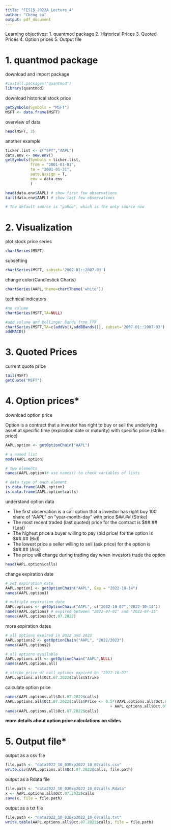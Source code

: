 ```yaml
---
title: "FE515_2022A_Lecture_4"
author: "Cheng Lu"
output: pdf_document
---
```

Learning objectives:
  1. quantmod package
  2. Historical Prices
  3. Quoted Prices
  4. Option prices
  5. Output file

# 1. quantmod package

download and import package
```r
#install.packages("quantmod")
library(quantmod)
```

download historical stock price
```r
getSymbols(Symbols = "MSFT")
MSFT <- data.frame(MSFT)
```

overview of data
```r
head(MSFT, 3)
```

another example
```r
ticker.list <- c("SPY","AAPL")
data.env <- new.env()
getSymbols(Symbols = ticker.list, 
           from = "2001-01-01", 
           to = "2001-01-31",
           auto.assign = T,
           env = data.env
           )

head(data.env$AAPL) # show first few observations
tail(data.env$AAPL) # show last few observations

# The default source is "yahoo", which is the only source now
```

# 2. Visualization

plot stock price series
```r
chartSeries(MSFT)
```

subsetting
```r
chartSeries(MSFT, subset='2007-01::2007-03')
```

change color(Candlestick Charts)
```r
chartSeries(AAPL,theme=chartTheme('white'))
```

technical indicators
```r
#no volume
chartSeries(MSFT,TA=NULL) 

#add volume and Bollinger Bands from TTR
chartSeries(MSFT,TA=c(addVo(),addBBands()), subset='2007-01::2007-03')
addMACD()
```

# 3. Quoted Prices

current quote price
```r
tail(MSFT)
getQuote("MSFT")
```

# 4. Option prices*

download option price

Option is a contract that a investor has right to buy or sell the underlying asset at specific time (expiration date or maturity) with specific price (strike price)
```r
AAPL.option <- getOptionChain("AAPL")

# a named list
mode(AAPL.option)

# two elements
names(AAPL.option)# use names() to check variables of lists

# data type of each element
is.data.frame(AAPL.option)
is.data.frame(AAPL.option$calls)
```

understand option data

- The first observation is a call option that a investor has right buy 100 share of “AAPL” on “year-month-day” with price $##.## (Strike)
- The most recent traded (last quoted) price for the contract is $##.## (Last)
- The highest price a buyer willing to pay (bid price) for the option is $##.## (Bid)
- The lowest price a seller willing to sell (ask price) for the option is $##.## (Ask)
- The price will change during trading day when investors trade the option

```r
head(AAPL.option$calls)
```

change expiration date
```r
# set expiration date
AAPL.option1 <- getOptionChain("AAPL", Exp = "2022-10-14")
names(AAPL.option1)

# multiple expiration date
AAPL.options <- getOptionChain("AAPL", c("2022-10-07","2022-10-14"))
names(AAPL.options) # expired between "2022-07-01" and "2022-07-15"
names(AAPL.options$Oct.07.2022)
```

more expiration dates
```r
# all options expired in 2022 and 2023
AAPL.options2 <- getOptionChain("AAPL", "2022/2023")
names(AAPL.options2) 

# all options available
AAPL.options.all <- getOptionChain("AAPL",NULL)
names(AAPL.options.all)

# strike price of call options expired on "2022-10-07"
AAPL.options.all$Oct.07.2022$calls$Strike
```

calculate option price
```r
names(AAPL.options.all$Oct.07.2022$calls)
AAPL.options.all$Oct.07.2022$calls$Price <- 0.5*(AAPL.options.all$Oct.07.2022$calls$Bid
                                              + AAPL.options.all$Oct.07.2022$calls$Ask)
names(AAPL.options.all$Oct.07.2022$calls)
```

**more details about option price calculations on slides**

# 5. Output file*

output as a csv file
```r
file.path <- "data2022_10_03Exp2022_10_07calls.csv"
write.csv(AAPL.options.all$Oct.07.2022$calls, file.path)
```


output as a Rdata file
```r
file.path <- "data2022_10_03Exp2022_10_07calls.Rdata"
x <- AAPL.options.all$Oct.07.2022$calls
save(x, file = file.path)
```

output as a txt file
```r
file.path <- "data2022_10_03Exp2022_10_07calls.txt"
write.table(AAPL.options.all$Oct.07.2022$calls, file = file.path)
```

